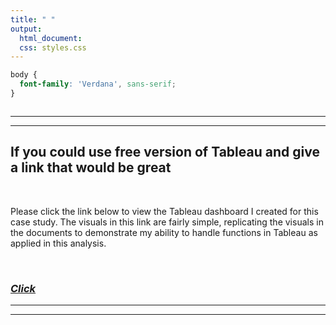```yaml
---
title: " "
output:
  html_document:
  css: styles.css
---
```


```css
body {
  font-family: 'Verdana', sans-serif;
}



```

------------------------------------------------------------------------

------------------------------------------------------------------------

## If you could use free version of Tableau and give a link that would be great

<br> 

Please click the link below to view the Tableau dashboard I created for this case study. The visuals in this link are fairly simple, replicating the visuals in the documents to demonstrate my ability to handle functions in Tableau as applied in this analysis.



<br>

### [*Click*](https://10ay.online.tableau.com/#/site/businessanalyticsslee45926fe892/workbooks/1777114?:origin=card_share_link){target="_blank"}

------------------------------------------------------------------------

------------------------------------------------------------------------
